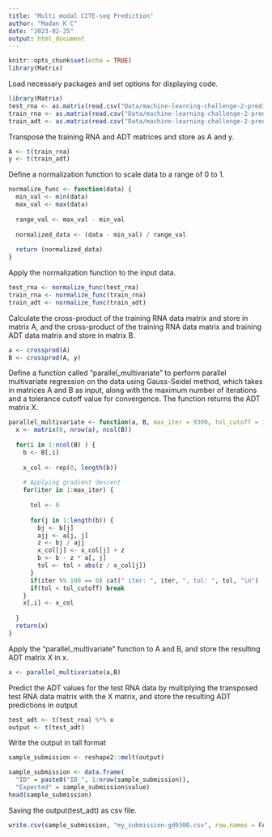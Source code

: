 ```yaml
---
title: "Multi modal CITE-seq Prediction"
author: "Madan K C"
date: "2023-02-25"
output: html_document
---
```


```r
knitr::opts_chunk$set(echo = TRUE)
library(Matrix)
```

Load necessary packages and set options for displaying code.
```r
library(Matrix)
test_rna <- as.matrix(read.csv("Data/machine-learning-challenge-2-prediction/test_set_rna.csv", row.names = 1))
train_rna <- as.matrix(read.csv("Data/machine-learning-challenge-2-prediction/training_set_rna.csv", row.names = 1))
train_adt <- as.matrix(read.csv("Data/machine-learning-challenge-2-prediction/training_set_adt.csv", row.names = 1))
```


Transpose the training RNA and ADT matrices and store as A and y.
```r
A <- t(train_rna)
y <- t(train_adt)
```

Define a normalization function to scale data to a range of 0 to 1.
```r
normalize_func <- function(data) {
  min_val <- min(data)
  max_val <- max(data)
  
  range_val <- max_val - min_val
  
  normalized_data <- (data - min_val) / range_val
  
  return (normalized_data)
}
```

Apply the normalization function to the input data.
```r
test_rna <- normalize_func(test_rna)
train_rna <- normalize_func(train_rna)
train_adt <- normalize_func(train_adt)
```


Calculate the cross-product of the training RNA data matrix and store in matrix A, and the cross-product of the training RNA data matrix and training ADT data matrix and store in matrix B.
```r
a <- crossprod(A)
B <- crossprod(A, y)
```


Define a function called "parallel_multivariate" to perform parallel multivariate regression on the data using Gauss-Seidel method, which takes in matrices A and B as input, along with the maximum number of iterations and a tolerance cutoff value for convergence. The function returns the ADT matrix X.
```r
parallel_multivariate <- function(a, B, max_iter = 9300, tol_cutoff = 1e-9){
  x <- matrix(0, nrow(a), ncol(B))
  
  for(i in 1:ncol(B) ) {
    b <- B[,i]
    
    x_col <- rep(0, length(b))
    
    # Applying gradient descent
    for(iter in 1:max_iter) {
      
      tol <- 0
      
      for(j in 1:length(b)) {
        bj <- b[j]
        ajj <- a[j, j]
        z <- bj / ajj
        x_col[j] <- x_col[j] + z
        b <- b - z * a[, j]
        tol <- tol + abs(z / x_col[j])
      }
      if(iter %% 100 == 0) cat(" iter: ", iter, ", tol: ", tol, "\n") 
      if(tol < tol_cutoff) break
    }
    x[,i] <- x_col 
  
  }
  return(x)
}
```

Apply the "parallel_multivariate" function to A and B, and store the resulting ADT matrix X in x.
```r
x <- parallel_multivariate(a,B)
```

Predict the ADT values for the test RNA data by multiplying the transposed test RNA data matrix with the X matrix, and store the resulting ADT predictions in output
```r
test_adt <- t(test_rna) %*% x
output <- t(test_adt)
```

Write the output in tall format
```r
sample_submission <- reshape2::melt(output)

sample_submission <- data.frame(
  "ID" = paste0("ID_", 1:nrow(sample_submission)), 
  "Expected" = sample_submission$value)
head(sample_submission)
```

Saving the output(test_adt) as csv file.
```r
write.csv(sample_submission, "my_submission-gd9300.csv", row.names = FALSE)
```
